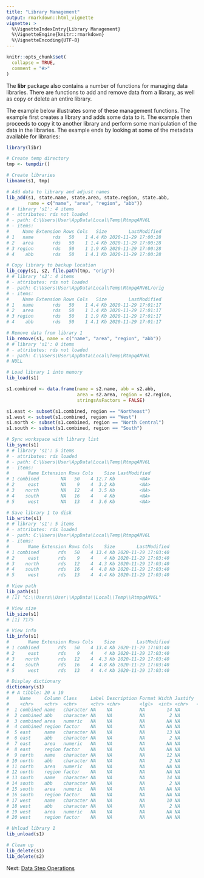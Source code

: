 ```yaml
---
title: "Library Management"
output: rmarkdown::html_vignette
vignette: >
  %\VignetteIndexEntry{Library Management}
  %\VignetteEngine{knitr::rmarkdown}
  %\VignetteEncoding{UTF-8}
---
```


```r
knitr::opts_chunk$set(
  collapse = TRUE,
  comment = "#>"
)
```

The **libr** package also contains a number of functions for managing
data libraries.  There are functions to add and remove data from a library,
as well as copy or delete an entire library.

The example below illustrates some of these management functions.  The example
first creates a library and adds some data to it.  The example then proceeds
to copy it to another library and perform some manipulation of the data
in the libraries.  The example ends by looking at some of the metadata 
available for libraries:

```r
library(libr)

# Create temp directory
tmp <- tempdir()

# Create libraries
libname(s1, tmp)

# Add data to library and adjust names
lib_add(s1, state.name, state.area, state.region, state.abb,
        name = c("name", "area", "region", "abb"))
# # library 's1': 4 items
# - attributes: rds not loaded
# - path: C:\Users\User\AppData\Local\Temp\RtmpqAMV6L
# - items:
#     Name Extension Rows Cols   Size        LastModified
# 1   name       rds   50    1 4.4 Kb 2020-11-29 17:00:28
# 2   area       rds   50    1 1.4 Kb 2020-11-29 17:00:28
# 3 region       rds   50    1 1.9 Kb 2020-11-29 17:00:28
# 4    abb       rds   50    1 4.1 Kb 2020-11-29 17:00:28

# Copy library to backup location
lib_copy(s1, s2, file.path(tmp, "orig"))
# # library 's2': 4 items
# - attributes: rds not loaded
# - path: C:\Users\User\AppData\Local\Temp\RtmpqAMV6L/orig
# - items:
#     Name Extension Rows Cols   Size        LastModified
# 1   name       rds   50    1 4.4 Kb 2020-11-29 17:01:17
# 2   area       rds   50    1 1.4 Kb 2020-11-29 17:01:17
# 3 region       rds   50    1 1.9 Kb 2020-11-29 17:01:17
# 4    abb       rds   50    1 4.1 Kb 2020-11-29 17:01:17

# Remove data from library 1
lib_remove(s1, name = c("name", "area", "region", "abb"))
# # library 's1': 0 items
# - attributes: rds not loaded
# - path: C:\Users\User\AppData\Local\Temp\RtmpqAMV6L
# NULL

# Load library 1 into memory
lib_load(s1)

s1.combined <- data.frame(name = s2.name, abb = s2.abb, 
                          area = s2.area, region = s2.region, 
                          stringsAsFactors = FALSE)

s1.east <- subset(s1.combined, region == "Northeast")
s1.west <- subset(s1.combined, region == "West")
s1.north <- subset(s1.combined, region == "North Central")
s1.south <- subset(s1.combined, region == "South")

# Sync workspace with library list
lib_sync(s1)
# # library 's1': 5 items
# - attributes: rds loaded
# - path: C:\Users\User\AppData\Local\Temp\RtmpqAMV6L
# - items:
#       Name Extension Rows Cols    Size LastModified
# 1 combined        NA   50    4 12.7 Kb         <NA>
# 2     east        NA    9    4  3.2 Kb         <NA>
# 3    north        NA   12    4  3.5 Kb         <NA>
# 4    south        NA   16    4    4 Kb         <NA>
# 5     west        NA   13    4  3.6 Kb         <NA>

# Save library 1 to disk
lib_write(s1)
# # library 's1': 5 items
# - attributes: rds loaded
# - path: C:\Users\User\AppData\Local\Temp\RtmpqAMV6L
# - items:
#       Name Extension Rows Cols    Size        LastModified
# 1 combined       rds   50    4 13.4 Kb 2020-11-29 17:03:40
# 2     east       rds    9    4    4 Kb 2020-11-29 17:03:40
# 3    north       rds   12    4  4.3 Kb 2020-11-29 17:03:40
# 4    south       rds   16    4  4.8 Kb 2020-11-29 17:03:40
# 5     west       rds   13    4  4.4 Kb 2020-11-29 17:03:40

# View path
lib_path(s1)
# [1] "C:\\Users\\User\\AppData\\Local\\Temp\\RtmpqAMV6L"

# View size
lib_size(s1)
# [1] 7175

# View info
lib_info(s1)
#       Name Extension Rows Cols    Size        LastModified
# 1 combined       rds   50    4 13.4 Kb 2020-11-29 17:03:40
# 2     east       rds    9    4    4 Kb 2020-11-29 17:03:40
# 3    north       rds   12    4  4.3 Kb 2020-11-29 17:03:40
# 4    south       rds   16    4  4.8 Kb 2020-11-29 17:03:40
# 5     west       rds   13    4  4.4 Kb 2020-11-29 17:03:40

# Display dictionary
dictionary(s1)
# # A tibble: 20 x 10
#    Name     Column Class     Label Description Format Width Justify  Rows   NAs
#    <chr>    <chr>  <chr>     <chr> <chr>       <lgl>  <int> <chr>   <int> <int>
#  1 combined name   character NA    NA          NA        14 NA         50     0
#  2 combined abb    character NA    NA          NA         2 NA         50     0
#  3 combined area   numeric   NA    NA          NA        NA NA         50     0
#  4 combined region factor    NA    NA          NA        NA NA         50     0
#  5 east     name   character NA    NA          NA        13 NA          9     0
#  6 east     abb    character NA    NA          NA         2 NA          9     0
#  7 east     area   numeric   NA    NA          NA        NA NA          9     0
#  8 east     region factor    NA    NA          NA        NA NA          9     0
#  9 north    name   character NA    NA          NA        12 NA         12     0
# 10 north    abb    character NA    NA          NA         2 NA         12     0
# 11 north    area   numeric   NA    NA          NA        NA NA         12     0
# 12 north    region factor    NA    NA          NA        NA NA         12     0
# 13 south    name   character NA    NA          NA        14 NA         16     0
# 14 south    abb    character NA    NA          NA         2 NA         16     0
# 15 south    area   numeric   NA    NA          NA        NA NA         16     0
# 16 south    region factor    NA    NA          NA        NA NA         16     0
# 17 west     name   character NA    NA          NA        10 NA         13     0
# 18 west     abb    character NA    NA          NA         2 NA         13     0
# 19 west     area   numeric   NA    NA          NA        NA NA         13     0
# 20 west     region factor    NA    NA          NA        NA NA         13     0

# Unload library 1
lib_unload(s1)

# Clean up
lib_delete(s1)
lib_delete(s2)
```


Next: [Data Step Operations](libr-datastep.html)
